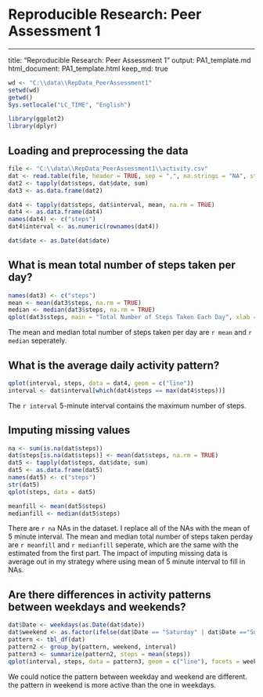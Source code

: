 # Reproducible Research: Peer Assessment 1

---
title: "Reproducible Research: Peer Assessment 1"
output: PA1_template.md
  html_document: PA1_template.html
    keep_md: true

```r
wd <- "C:\\data\\RepData_PeerAssessment1"
setwd(wd)
getwd()
Sys.setlocale("LC_TIME", "English")

library(ggplot2)
library(dplyr)
```

## Loading and preprocessing the data

```r
file <- "C:\\data\\RepData_PeerAssessment1\\activity.csv"
dat <- read.table(file, header = TRUE, sep = ",", na.strings = "NA", stringsAsFactors = FALSE)
dat2 <- tapply(dat$steps, dat$date, sum)
dat3 <- as.data.frame(dat2)

dat4 <- tapply(dat$steps, dat$interval, mean, na.rm = TRUE)
dat4 <- as.data.frame(dat4)
names(dat4) <- c("steps")
dat4$interval <- as.numeric(rownames(dat4))

dat$date <- as.Date(dat$date)
```
## What is mean total number of steps taken per day?

```r
names(dat3) <- c("steps")
mean <- mean(dat3$steps, na.rm = TRUE)
median <- median(dat3$steps, na.rm = TRUE)
qplot(dat3$steps, main = "Total Number of Steps Taken Each Day", xlab = "Steps Taken Each Day")
```


The mean and median total number of steps taken per day are `r mean` and `r median` seperately.

## What is the average daily activity pattern?

```r
qplot(interval, steps, data = dat4, geom = c("line"))
interval <- dat$interval[which(dat4$steps == max(dat4$steps))]
```

The `r interval` 5-minute interval contains the maximum number of steps.

## Imputing missing values

```r
na <- sum(is.na(dat$steps))
dat$steps[is.na(dat$steps)] <- mean(dat$steps, na.rm = TRUE)
dat5 <- tapply(dat$steps, dat$date, sum)
dat5 <- as.data.frame(dat5)
names(dat5) <- c("steps")
str(dat5)
qplot(steps, data = dat5)

meanfill <- mean(dat5$steps)
medianfill <- median(dat5$steps)

```

There are `r na` NAs in the dataset.
I replace all of the NAs with the mean of 5 minute interval. 
The mean and median total number of steps taken perday are `r meanfill` and `r medianfill` seperate, which are the same with the estimated from the first part. The impact of imputing missing data is average out in my strategy where using mean of 5 minute interval to fill in NAs. 

## Are there differences in activity patterns between weekdays and weekends?

```r
dat$Date <- weekdays(as.Date(dat$date))
dat$weekend <- as.factor(ifelse(dat$Date == "Saturday" | dat$Date =="Sunday", dat$weekend <- c("weekend"), dat$weekend <- c("weekday")))
pattern <- tbl_df(dat)
pattern2 <- group_by(pattern, weekend, interval)
pattern3 <- summarize(pattern2, steps = mean(steps))
qplot(interval, steps, data = pattern3, geom = c("line"), facets = weekend ~ .)
```

We could notice the pattern between weekday and weekend are different. the pattern in weekend is more active than the one in weekdays.

